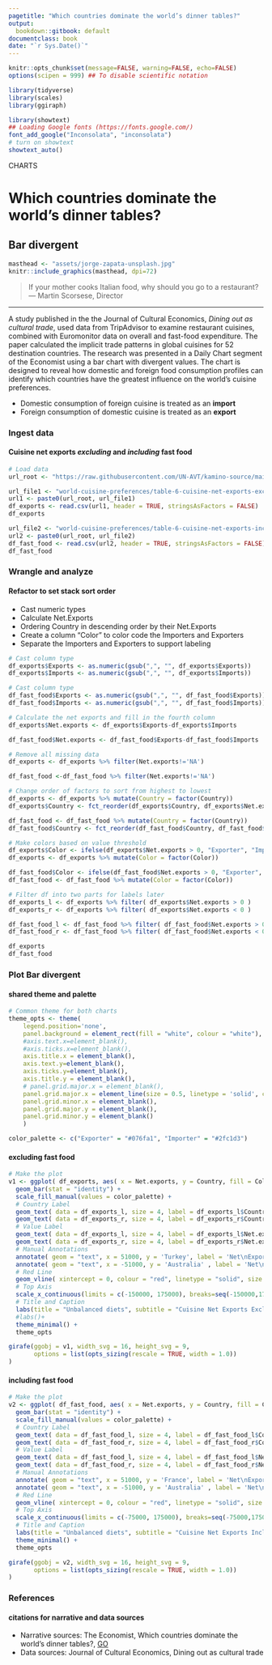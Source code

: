 ```yaml
---
pagetitle: "Which countries dominate the world’s dinner tables?"
output:
  bookdown::gitbook: default
documentclass: book
date: "`r Sys.Date()`"
---
```



```r

knitr::opts_chunk$set(message=FALSE, warning=FALSE, echo=FALSE)
options(scipen = 999) ## To disable scientific notation

library(tidyverse)
library(scales)
library(ggiraph)

library(showtext)
## Loading Google fonts (https://fonts.google.com/)
font_add_google("Inconsolata", "inconsolata")
# turn on showtext
showtext_auto()

```

<div class="activity">
CHARTS
</div>

# Which countries dominate the world’s dinner tables?
## Bar divergent 

```r

masthead <- "assets/jorge-zapata-unsplash.jpg"
knitr::include_graphics(masthead, dpi=72)

```

> If your mother cooks Italian food, why should you go to a restaurant?\
--- Martin Scorsese, Director\

***

A study published in the the Journal of Cultural Economics, *Dining out as cultural trade*, used data from TripAdvisor to examine restaurant cuisines, combined with Euromonitor data on overall and fast-food expenditure. The paper calculated the implicit trade patterns in global cuisines for 52 destination countries.  The research was presented in a Daily Chart segment of the Economist using a bar chart with divergent values.  The chart is designed to reveal how domestic and foreign food consumption profiles can identify which countries have the greatest influence on the world’s cuisine preferences.

* Domestic consumption of foreign cuisine is treated as an __import__
* Foreign consumption of domestic cuisine is treated as an __export__

### Ingest data
#### Cuisine net exports _excluding_ and _including_ fast food

```r

# Load data
url_root <- "https://raw.githubusercontent.com/UN-AVT/kamino-source/main/sources/0-shared/data/"

url_file1 <- "world-cuisine-preferences/table-6-cuisine-net-exports-excluding-fast-food.csv"
url1 <- paste0(url_root, url_file1)
df_exports <- read.csv(url1, header = TRUE, stringsAsFactors = FALSE)
df_exports

url_file2 <- "world-cuisine-preferences/table-6-cuisine-net-exports-including-fast-food.csv"
url2 <- paste0(url_root, url_file2)
df_fast_food <- read.csv(url2, header = TRUE, stringsAsFactors = FALSE)
df_fast_food

```


### Wrangle and analyze
#### Refactor to set stack sort order

* Cast numeric types
* Calculate Net.Exports
* Ordering Country in descending order by their Net.Exports
* Create a column "Color" to color code the Importers and Exporters
* Separate the Importers and Exporters to support labeling

```r

# Cast column type
df_exports$Exports <- as.numeric(gsub(",", "", df_exports$Exports))
df_exports$Imports <- as.numeric(gsub(",", "", df_exports$Imports))

# Cast column type
df_fast_food$Exports <- as.numeric(gsub(",", "", df_fast_food$Exports))
df_fast_food$Imports <- as.numeric(gsub(",", "", df_fast_food$Imports))

# Calculate the net exports and fill in the fourth column
df_exports$Net.exports <- df_exports$Exports-df_exports$Imports

df_fast_food$Net.exports <- df_fast_food$Exports-df_fast_food$Imports

# Remove all missing data
df_exports <- df_exports %>% filter(Net.exports!='NA')

df_fast_food <-df_fast_food %>% filter(Net.exports!='NA')

# Change order of factors to sort from highest to lowest
df_exports <- df_exports %>% mutate(Country = factor(Country))
df_exports$Country <- fct_reorder(df_exports$Country, df_exports$Net.exports, max)

df_fast_food <- df_fast_food %>% mutate(Country = factor(Country))
df_fast_food$Country <- fct_reorder(df_fast_food$Country, df_fast_food$Net.exports, max)

# Make colors based on value threshold
df_exports$Color <- ifelse(df_exports$Net.exports > 0, "Exporter", "Importer")
df_exports <- df_exports %>% mutate(Color = factor(Color))

df_fast_food$Color <- ifelse(df_fast_food$Net.exports > 0, "Exporter", "Importer")
df_fast_food <- df_fast_food %>% mutate(Color = factor(Color))

# Filter df into two parts for labels later
df_exports_l <- df_exports %>% filter( df_exports$Net.exports > 0 )
df_exports_r <- df_exports %>% filter( df_exports$Net.exports < 0 )

df_fast_food_l <- df_fast_food %>% filter( df_fast_food$Net.exports > 0 )
df_fast_food_r <- df_fast_food %>% filter( df_fast_food$Net.exports < 0 )

df_exports
df_fast_food

```


### Plot Bar divergent
#### shared theme and palette

```r

# Common theme for both charts
theme_opts <- theme(
    legend.position='none', 
    panel.background = element_rect(fill = "white", colour = "white"), 
    #axis.text.x=element_blank(), 
    #axis.ticks.x=element_blank(), 
    axis.title.x = element_blank(),
    axis.text.y=element_blank(), 
    axis.ticks.y=element_blank(),   
    axis.title.y = element_blank(),
    # panel.grid.major.x = element_blank(),
    panel.grid.major.x = element_line(size = 0.5, linetype = 'solid', colour = "#b0bfc8"),
    panel.grid.minor.x = element_blank(),
    panel.grid.major.y = element_blank(),
    panel.grid.minor.y = element_blank()
    )

color_palette <- c("Exporter" = "#076fa1", "Importer" = "#2fc1d3")

```

#### excluding fast food

```r

# Make the plot
v1 <- ggplot( df_exports, aes( x = Net.exports, y = Country, fill = Color ) ) +
  geom_bar(stat = "identity") +
  scale_fill_manual(values = color_palette) +
  # Country Label
  geom_text( data = df_exports_l, size = 4, label = df_exports_l$Country, x = -110, y = df_exports_l$Country, hjust = 1, color = 'gray30' ) +
  geom_text( data = df_exports_r, size = 4, label = df_exports_r$Country, x = 200, y = df_exports_r$Country, hjust = 0, color= 'gray30' ) +
  # Value Label
  geom_text( data = df_exports_l, size = 4, label = df_exports_l$Net.exports, hjust = 0, position = position_nudge(x = 125), color = 'gray30') +
  geom_text( data = df_exports_r, size = 4, label = df_exports_r$Net.exports, hjust = 1, position = position_nudge(x = -125), color = 'gray30') +
  # Manual Annotations
  annotate( geom = "text", x = 51000, y = 'Turkey', label = 'Net\nExporters', color = "#076fa1", size = 6, hjust = 0) +
  annotate( geom = "text", x = -51000, y = 'Australia' , label = 'Net\nImporters', color = "#2fc1d3", size = 6, hjust = 1) +
  # Red Line
  geom_vline( xintercept = 0, colour = "red", linetype = "solid", size = 1.1 ) +
  # Top Axis
  scale_x_continuous(limits = c(-150000, 175000), breaks=seq(-150000,175000, 25000), sec.axis = dup_axis()) +
  # Title and Caption
  labs(title = "Unbalanced diets", subtitle = "Cuisine Net Exports Excluding Fast Food") +
  #labs()+
  theme_minimal() +
  theme_opts

girafe(ggobj = v1, width_svg = 16, height_svg = 9,
       options = list(opts_sizing(rescale = TRUE, width = 1.0))
)

```


#### including fast food


```r

# Make the plot
v2 <- ggplot( df_fast_food, aes( x = Net.exports, y = Country, fill = Color ) ) +
  geom_bar(stat = "identity") +
  scale_fill_manual(values = color_palette) +
  # Country Label
  geom_text( data = df_fast_food_l, size = 4, label = df_fast_food_l$Country, x = -110, y = df_fast_food_l$Country, hjust = 1, color = 'gray30' ) +
  geom_text( data = df_fast_food_r, size = 4, label = df_fast_food_r$Country, x = 200, y = df_fast_food_r$Country, hjust = 0, color= 'gray30' ) +
  # Value Label
  geom_text( data = df_fast_food_l, size = 4, label = df_fast_food_l$Net.exports, x = df_fast_food_l$Net.exports,  y = df_fast_food_l$Country, hjust = 0, position = position_nudge(x = 125), color = 'gray30') +
  geom_text( data = df_fast_food_r, size = 4, label = df_fast_food_r$Net.exports, x = df_fast_food_r$Net.exports,  y = df_fast_food_r$Country, hjust = 1, position = position_nudge(x = -125), color = 'gray30') +
  # Manual Annotations
  annotate( geom = "text", x = 51000, y = 'France', label = 'Net\nExporters', color = "#076fa1", size = 6, hjust = 0) +
  annotate( geom = "text", x = -51000, y = 'Australia' , label = 'Net\nImporters', color = "#2fc1d3", size = 6, hjust = 1) +
  # Red Line
  geom_vline( xintercept = 0, colour = "red", linetype = "solid", size = 1.1 ) +
  # Top Axis
  scale_x_continuous(limits = c(-75000, 175000), breaks=seq(-75000,175000, 25000), sec.axis = dup_axis()) +
  # Title and Caption
  labs(title = "Unbalanced diets", subtitle = "Cuisine Net Exports Including Fast Food ($bn)") +
  theme_minimal() +
  theme_opts

girafe(ggobj = v2, width_svg = 16, height_svg = 9,
       options = list(opts_sizing(rescale = TRUE, width = 1.0))
)

```

### References
#### citations for narrative and data sources

* Narrative sources: The Economist, Which countries dominate the world’s dinner tables?, [GO](https://www.economist.com/graphic-detail/2019/08/23/which-countries-dominate-the-worlds-dinner-tables){target="_blank"}
* Data sources: Journal of Cultural Economics, Dining out as cultural trade
